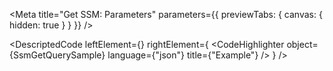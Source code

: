
<Meta title="Get SSM: Parameters" parameters={{ previewTabs: { canvas: { hidden: true } } }} />

<DescriptedCode
  leftElement={<SsmGetQueryDesc />}
  rightElement={
    <CodeHighlighter
      object={SsmGetQuerySample}
      language={"json"}
      title={"Example"}
    />
  }
/>
